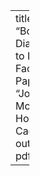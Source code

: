 ---
title: "Bootstrapping Diabetes Data to Illuminate Factors Final Paper"
author: "Jorie Alvis, McKenna Hogan, and Cadeon Ott"
output: pdf_document

---